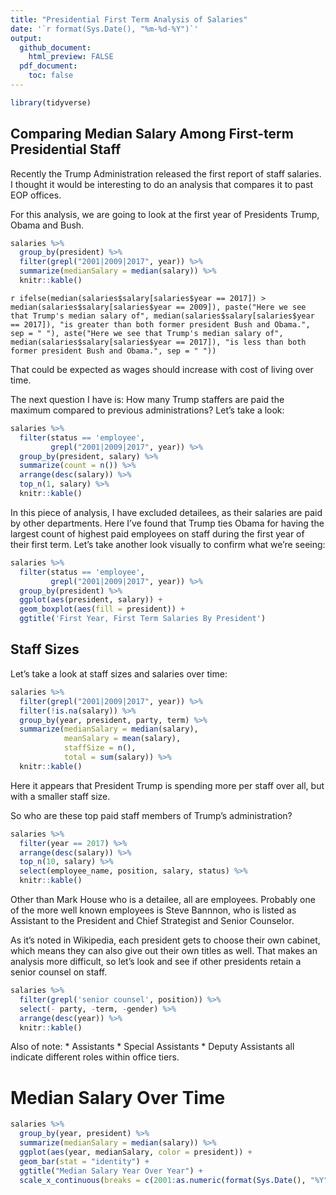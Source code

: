```yaml
---
title: "Presidential First Term Analysis of Salaries"
date: '`r format(Sys.Date(), "%m-%d-%Y")`'
output: 
  github_document:
    html_preview: FALSE
  pdf_document:
    toc: false
---
```


```r
library(tidyverse)
```

## Comparing Median Salary Among First-term Presidential Staff

Recently the Trump Administration released the first report of staff salaries.
I thought it would be interesting to do an analysis that compares it to past 
EOP offices.

For this analysis, we are going to look at the first year of Presidents 
Trump, Obama and Bush.

```r
salaries %>% 
  group_by(president) %>% 
  filter(grepl("2001|2009|2017", year)) %>% 
  summarize(medianSalary = median(salary)) %>% 
  knitr::kable()
```

`r ifelse(median(salaries$salary[salaries$year == 2017]) > median(salaries$salary[salaries$year == 2009]), paste("Here we see that Trump's median salary of", median(salaries$salary[salaries$year == 2017]), "is greater than both former president Bush and Obama.", sep = " "), aste("Here we see that Trump's median salary of", median(salaries$salary[salaries$year == 2017]), "is less than both former president Bush and Obama.", sep = " "))`

That could be expected as wages should increase with cost of living over time.

The next question I have is: How many Trump staffers are paid the maximum
compared to previous administrations? Let's take a look:

```r
salaries %>% 
  filter(status == 'employee',
         grepl("2001|2009|2017", year)) %>% 
  group_by(president, salary) %>%
  summarize(count = n()) %>% 
  arrange(desc(salary)) %>% 
  top_n(1, salary) %>% 
  knitr::kable()
```

In this piece of analysis, I have excluded detailees, as their salaries are 
paid by other departments. Here I've found that Trump ties Obama for having 
the largest count of highest paid employees on staff during the first year
of their first term. Let's take another look visually to confirm what we're
seeing:

```r
salaries %>% 
  filter(status == 'employee',
         grepl("2001|2009|2017", year)) %>%
  group_by(president) %>% 
  ggplot(aes(president, salary)) +
  geom_boxplot(aes(fill = president)) +
  ggtitle('First Year, First Term Salaries By President')
```

## Staff Sizes

Let's take a look at staff sizes and salaries over time:

```r
salaries %>% 
  filter(grepl("2001|2009|2017", year)) %>% 
  filter(!is.na(salary)) %>% 
  group_by(year, president, party, term) %>% 
  summarize(medianSalary = median(salary),
            meanSalary = mean(salary),
            staffSize = n(),
            total = sum(salary)) %>% 
  knitr::kable()
```

Here it appears that President Trump is spending more per staff over all,
but with a smaller staff size.

So who are these top paid staff members of Trump's administration?

```r
salaries %>% 
  filter(year == 2017) %>% 
  arrange(desc(salary)) %>% 
  top_n(10, salary) %>% 
  select(employee_name, position, salary, status) %>% 
  knitr::kable()
```

Other than Mark House who is a detailee, all are employees. Probably one
of the more well known employees is Steve Bannnon, who is listed as 
Assistant to the President and Chief Strategist and Senior Counselor.

As it's noted in Wikipedia, each president gets to choose their own cabinet,
which means they can also give out their own titles as well. That makes an
analysis more difficult, so let's look and see if other presidents retain
a senior counsel on staff.

```r
salaries %>% 
  filter(grepl('senior counsel', position)) %>% 
  select(- party, -term, -gender) %>% 
  arrange(desc(year)) %>% 
  knitr::kable()
```

Also of note:
 * Assistants
 * Special Assistants
 * Deputy Assistants
all indicate different roles within office tiers.

# Median Salary Over Time
```r
salaries %>% 
  group_by(year, president) %>% 
  summarize(medianSalary = median(salary)) %>% 
  ggplot(aes(year, medianSalary, color = president)) +
  geom_bar(stat = "identity") +
  ggtitle("Median Salary Year Over Year") +
  scale_x_continuous(breaks = c(2001:as.numeric(format(Sys.Date(), "%Y"))))
```